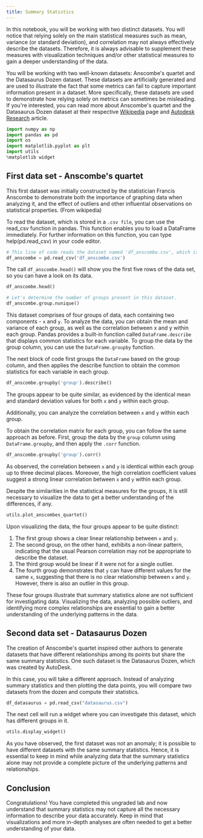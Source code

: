 ```yaml
---
title: Summary Statistics
---
```


In this notebook, you will be working with two distinct datasets. You will notice that relying solely on the main statistical measures such as mean, variance (or standard deviation), and correlation may not always effectively describe the datasets. Therefore, it is always advisable to supplement these measures with visualization techniques and/or other statistical measures to gain a deeper understanding of the data.

You will be working with two well-known datasets: Anscombe's quartet and the Datasaurus Dozen dataset. These datasets are artificially generated and are used to illustrate the fact that some metrics can fail to capture important information present in a dataset. More specifically, these datasets are used to demonstrate how relying solely on metrics can sometimes be misleading. If you're interested, you can read more about Anscombe's quartet and the Datasaurus Dozen dataset at their respective [Wikipedia](https://en.wikipedia.org/wiki/Anscombe%27s_quartet) page and [Autodesk Research](https://damassets.autodesk.net/content/dam/autodesk/research/publications-assets/pdf/same-stats-different-graphs.pdf) article.

```py
import numpy as np
import pandas as pd
import os
import matplotlib.pyplot as plt
import utils
%matplotlib widget
```

## First data set - Anscombe's quartet

This first dataset was initially constructed by the statistician Francis Anscombe to demonstrate both the importance of graphing data when analyzing it, and the effect of outliers and other influential observations on statistical properties. (From wikipedia)

To read the dataset, which is stored in a `.csv file`, you can use the read_csv function in pandas. This function enables you to load a DataFrame immediately. For further information on this function, you can type help(pd.read_csv) in your code editor.

```py
# This line of code reads the dataset named 'df_anscombe.csv', which is stored in the same directory as this notebook.
df_anscombe = pd.read_csv('df_anscombe.csv')
```

The call `df_anscombe.head()` will show you the first five rows of the data set, so you can have a look on its data.

```py
df_anscombe.head()
```

```py
# Let's determine the number of groups present in this dataset.
df_anscombe.group.nunique()
```

This dataset comprises of four groups of data, each containing two components - `x` and `y`. To analyze the data, you can obtain the mean and variance of each group, as well as the correlation between x and y within each group. Pandas provides a built-in function called `DataFrame.describe` that displays common statistics for each variable. To group the data by the group column, you can use the `DataFrame.groupby` function.

The next block of code first groups the `DataFrame` based on the group column, and then applies the describe function to obtain the common statistics for each variable in each group.

```py
df_anscombe.groupby('group').describe()
```

The groups appear to be quite similar, as evidenced by the identical mean and standard deviation values for both `x` and `y` within each group.

Additionally, you can analyze the correlation between `x` and `y` within each group.

To obtain the correlation matrix for each group, you can follow the same approach as before. First, group the data by the `group` column using `DataFrame.groupby`, and then apply the `.corr` function.

```py
df_anscombe.groupby('group').corr()
```

As observed, the correlation between `x` and `y` is identical within each group up to three decimal places. Moreover, the high correlation coefficient values suggest a strong linear correlation between `x` and `y` within each group.

Despite the similarities in the statistical measures for the groups, it is still necessary to visualize the data to get a better understanding of the differences, if any.

```py
utils.plot_anscombes_quartet()
```

Upon visualizing the data, the four groups appear to be quite distinct:

1. The first group shows a clear linear relationship between `x` and `y`.
2. The second group, on the other hand, exhibits a non-linear pattern, indicating that the usual Pearson correlation may not be appropriate to describe the dataset.
3. The third group would be linear if it were not for a single outlier.
4. The fourth group demonstrates that `y` can have different values for the same `x`, suggesting that there is no clear relationship between `x` and `y`. However, there is also an outlier in this group.

These four groups illustrate that summary statistics alone are not sufficient for investigating data. Visualizing the data, analyzing possible outliers, and identifying more complex relationships are essential to gain a better understanding of the underlying patterns in the data.

## Second data set - Datasaurus Dozen

The creation of Anscombe's quartet inspired other authors to generate datasets that have different relationships among its points but share the same summary statistics. One such dataset is the Datasaurus Dozen, which was created by AutoDesk. 

In this case, you will take a different approach. Instead of analyzing summary statistics and then plotting the data points, you will compare two datasets from the dozen and compute their statistics.

```py
df_datasaurus = pd.read_csv("datasaurus.csv")
```

The next cell will run a widget where you can investigate this dataset, which has different groups in it.

```py
utils.display_widget()
```

As you have observed, the first dataset was not an anomaly; it is possible to have different datasets with the same summary statistics. Hence, it is essential to keep in mind while analyzing data that the summary statistics alone may not provide a complete picture of the underlying patterns and relationships.

## Conclusion 

Congratulations! You have completed this ungraded lab and now understand that summary statistics may not capture all the necessary information to describe your data accurately. Keep in mind that visualizations and more in-depth analyses are often needed to get a better understanding of your data.
